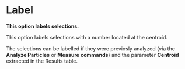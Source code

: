 = Label =

'''This option labels selections.'''

This option labels selections with a number located at the centroid.

The selections can be labelled if they were previosly analyzed (via the '''Analyze Particles''' or '''Measure commands''') and the parameter '''Centroid''' extracted in the Results table.
